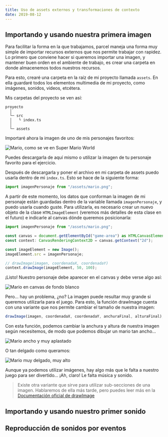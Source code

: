```yaml
---
title: Uso de assets externos y transformaciones de contexto
date: 2019-08-12
---
```



## Importando y usando nuestra primera imagen

Para facilitar la forma en la que trabajamos, parcel maneja una forma muy simple
de importar recursos externos que nos permite trabajar con rapidez. Lo primero
que conviene hacer si queremos importar una imagen, y mantener buen orden en el
ambiente de trabajo, es crear una carpeta en donde almacenemos todos nuestros
recursos.

Para esto, crearé una carpeta en la raíz de mi proyecto llamada `assets`. En
ella guardaré todos los elementos multimedia de mi proyecto, como imágenes,
sonidos, videos, etcétera.

Mis carpetas del proyecto se ven así:

```
proyecto
  │
  └─ src
  │   └ index.ts
  │
  └─ assets
```

Importaré ahora la imagen de uno de mis personajes favoritos:

![Mario, como se ve en Super Mario World](../assets/06-mario.png)

Puedes descargarla de aquí mismo o utilizar la imagen de tu personaje favorito
para el ejercicio.

Después de descargarla y poner el archivo en mi carpeta de assets puedo usarla
dentro de mi `index.ts`. Esto se hace de la siguiente forma:

```ts
import imagenPersonaje from "/assets/mario.png";
```

A partir de este momento, los datos que conforman la imagen de mi personaje
están guardadas dentro de la variable llamada `imagenPersonaje`, y puedo usarla
cuando guste. Para utilizarla, es necesario crear un nuevo objeto de la clase
`HTMLImageElement` (veremos más detalles de esta clase en el futuro) e indicarle
al canvas dónde queremos posicionarla:

```ts
import imagenPersonaje from "/assets/mario.png";

const canvas = document.getElementById("game-area") as HTMLCanvasElement;
const context: CanvasRenderingContext2D = canvas.getContext("2d");

const imageElement = new Image();
imageElement.src = imagenPersonaje;

// drawImage(imagen, coordenadaX, coordenadaY)
context.drawImage(imageElement, 50, 100);
```

¡Listo! Nuestro personaje debe aparecer en el canvas y debe verse algo así:

![Mario en canvas de fondo blanco](../assets/06-mario-01.png)

Pero... hay un problema, ¿no? La imagen puede resultar muy grande si queremos
utilizarla para el juego. Para esto, la función drawImage cuenta con una
variante que nos permite cambiar el tamaño de nuestra imagen:

```ts
drawImage(imagen, coordenadaX, coordenadaY, anchuraFinal, alturaFinal);
```

Con esta función, podemos cambiar la anchura y altura de nuestra imagen según
necesitemos, de modo que podemos dibujar un mario tan ancho...

![Mario ancho y muy aplastado](../assets/06-mario-02.png)

O tan delgado como queramos:

![Mario muy delgado, muy alto](../assets/06-mario-03.png)

Aunque ya podemos utilizar imágenes, hay algo más que le falta a nuestro juego
para ser divertido... ¡Ah, claro! Le falta música y sonido.

> Existe otra variante que sirve para utilizar sub-secciones de una imagen.
> Hablaremos de ella más tarde, pero puedes leer más en la
> [Documentación oficial de drawImage](https://developer.mozilla.org/es/docs/Web/API/CanvasRenderingContext2D/drawImage)

## Importando y usando nuestro primer sonido

## Reproducción de sonidos por eventos
